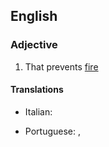 ==English==

===Adjective===
{{en-adj|head=[[anti-]][[incendiary]]}}

# That prevents [[fire]]

====Translations====
{{trans-top|That prevents fire}}
* Italian: {{t|it|antincendio}}
{{trans-mid}}
* Portuguese: {{t|pt|anti-incêndio}}, {{t|pt|antifogo}}
{{trans-bottom}}